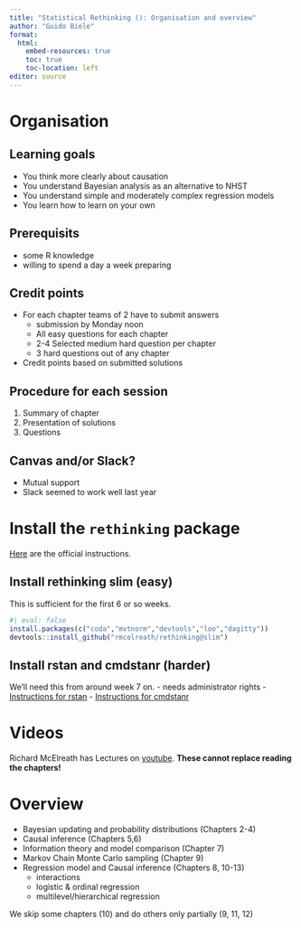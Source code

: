 ```yaml
---
title: "Statistical Rethinking (): Organisation and overview"
author: "Guido Biele"
format:
  html:
    embed-resources: true
    toc: true
    toc-location: left
editor: source
---
```


# Organisation


## Learning goals

- You think more clearly about causation
- You understand Bayesian analysis as an alternative to NHST
- You understand simple and moderately complex regression models
- You learn how to learn on your own

## Prerequisits

- some R knowledge
- willing to spend a day a week preparing

## Credit points

- For each chapter teams of 2 have to submit answers
  - submission by Monday noon
  - All easy questions for each chapter
  - 2-4 Selected medium hard question per chapter
  - 3 hard questions out of any chapter
- Credit points based on submitted solutions

## Procedure for each session

1. Summary of chapter
2. Presentation of solutions
3. Questions

## Canvas and/or Slack?

- Mutual support 
- Slack seemed to work well last year

# Install the `rethinking` package

[Here](https://github.com/rmcelreath/rethinking) are the official instructions.

## Install rethinking slim (easy)

This is sufficient for the first 6 or so weeks.

```r
#| eval: false
install.packages(c("coda","mvtnorm","devtools","loo","dagitty"))
devtools::install_github("rmcelreath/rethinking@slim")
```

## Install rstan and cmdstanr (harder)

We'll need this from around week 7 on.
- needs administrator rights
- [Instructions for rstan](https://mc-stan.org/users/interfaces/rstan.html) 
- [Instructions for cmdstanr](https://mc-stan.org/cmdstanr/) 

# Videos

Richard McElreath has Lectures on [youtube](https://www.youtube.com/watch?v=FdnMWdICdRs&list=PLDcUM9US4XdPz-KxHM4XHt7uUVGWWVSus). **These cannot replace reading the chapters!**

# Overview

- Bayesian updating and probability distributions (Chapters 2-4)
- Causal inference (Chapters 5,6)
- Information theory and model comparison (Chapter 7)
- Markov Chain Monte Carlo sampling (Chapter 9)
- Regression model and Causal inference (Chapters 8, 10-13)
  - interactions
  - logistic & ordinal regression
  - multilevel/hierarchical regression
    
We skip some chapters (10) and do others only partially (9, 11, 12) 